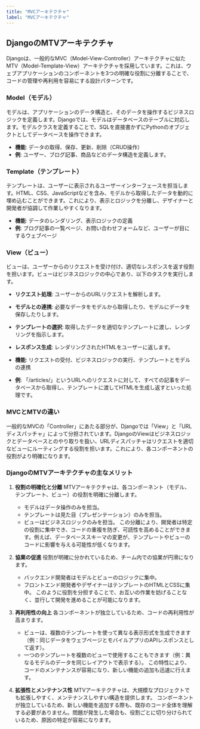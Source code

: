 ```yaml
---
title: "MVCアーキテクチャ"
label: "MVCアーキテクチャ"
---
```


## DjangoのMTVアーキテクチャ
Djangoは、一般的なMVC（Model-View-Controller）アーキテクチャに似たMTV（Model-Template-View）アーキテクチャを採用しています。これは、ウェブアプリケーションのコンポーネントを3つの明確な役割に分離することで、コードの管理や再利用を容易にする設計パターンです。

### Model（モデル）
モデルは、アプリケーションのデータ構造と、そのデータを操作するビジネスロジックを定義します。Djangoでは、モデルはデータベースのテーブルに対応します。モデルクラスを定義することで、SQLを直接書かずにPythonのオブジェクトとしてデータベースを操作できます。

- **機能**: データの取得、保存、更新、削除（CRUD操作）
- **例**: ユーザー、ブログ記事、商品などのデータ構造を定義します。

### Template（テンプレート）
テンプレートは、ユーザーに表示されるユーザーインターフェースを担当します。HTML、CSS、JavaScriptなどを含み、モデルから取得したデータを動的に埋め込むことができます。これにより、表示とロジックを分離し、デザイナーと開発者が協調して作業しやすくなります。

- **機能**: データのレンダリング、表示ロジックの定義
- **例**: ブログ記事の一覧ページ、お問い合わせフォームなど、ユーザーが目にするウェブページ

### View（ビュー）
ビューは、ユーザーからのリクエストを受け付け、適切なレスポンスを返す役割を担います。ビューはビジネスロジックの中心であり、以下のタスクを実行します。

- **リクエスト処理**: ユーザーからのURLリクエストを解析します。
- **モデルとの連携**: 必要なデータをモデルから取得したり、モデルにデータを保存したりします。
- **テンプレートの選択**: 取得したデータを適切なテンプレートに渡し、レンダリングを指示します。
- **レスポンス生成**: レンダリングされたHTMLをユーザーに返します。

- **機能**: リクエストの受付、ビジネスロジックの実行、テンプレートとモデルの連携
- **例**: 「/articles/」というURLへのリクエストに対して、すべての記事をデータベースから取得し、テンプレートに渡してHTMLを生成し返すといった処理です。

### MVCとMTVの違い
一般的なMVCの「Controller」にあたる部分が、Djangoでは「View」と「URLディスパッチャ」によって分担されています。DjangoのViewはビジネスロジックとデータベースとのやり取りを扱い、URLディスパッチャはリクエストを適切なビューにルーティングする役割を担います。これにより、各コンポーネントの役割がより明確になります。

### DjangoのMTVアーキテクチャの主なメリット

1. **役割の明確化と分離**
   MTVアーキテクチャは、各コンポーネント（モデル、テンプレート、ビュー）の役割を明確に分離します。
   - モデルはデータ操作のみを担当。
   - テンプレートは見た目（プレゼンテーション）のみを担当。
   - ビューはビジネスロジックのみを担当。
   この分離により、開発者は特定の役割に集中でき、コードの重複を防ぎ、可読性を高めることができます。例えば、データベーススキーマの変更が、テンプレートやビューのコードに影響を与える可能性が低くなります。

2. **協業の促進**
   役割が明確に分かれているため、チーム内での協業が円滑になります。
   - バックエンド開発者はモデルとビューのロジックに集中。
   - フロントエンド開発者やデザイナーはテンプレートのHTMLとCSSに集中。
   このように役割を分担することで、お互いの作業を妨げることなく、並行して開発を進めることが可能になります。

3. **再利用性の向上**
   各コンポーネントが独立しているため、コードの再利用性が高まります。
   - ビューは、複数のテンプレートを使って異なる表示形式を生成できます（例：同じデータをウェブページとモバイルアプリのAPIレスポンスとして返す）。
   - 一つのテンプレートを複数のビューで使用することもできます（例：異なるモデルのデータを同じレイアウトで表示する）。
   この特性により、コードのメンテナンスが容易になり、新しい機能の追加も迅速に行えます。

4. **拡張性とメンテナンス性**
   MTVアーキテクチャは、大規模なプロジェクトでも拡張しやすく、メンテナンスしやすい構造を提供します。
   コンポーネントが独立しているため、新しい機能を追加する際も、既存のコード全体を理解する必要がありません。問題が発生した場合も、役割ごとに切り分けられているため、原因の特定が容易になります。